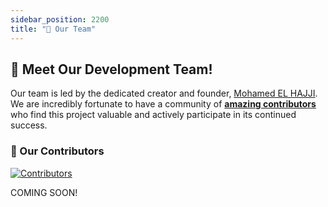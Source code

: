 ```yaml
---
sidebar_position: 2200
title: "👥 Our Team"
---
```


## 🌟 Meet Our Development Team!

Our team is led by the dedicated creator and founder, [Mohamed EL HAJJI](https://github.com/pr-elhajji). We are incredibly fortunate to have a community of **[amazing contributors](https://github.com/pr-elhajji/open-tutor-ai-CE/graphs/contributors)** who find this project valuable and actively participate in its continued success.

### 💓 Our Contributors

<a href="https://github.com/pr-elhajji/open-tutor-ai-CE/graphs/contributors">
  <img
    src="https://contrib.rocks/image?repo=pr-elhajji/open-tutor-ai-CE"
    alt="Contributors"
  />
</a>


COMING SOON!